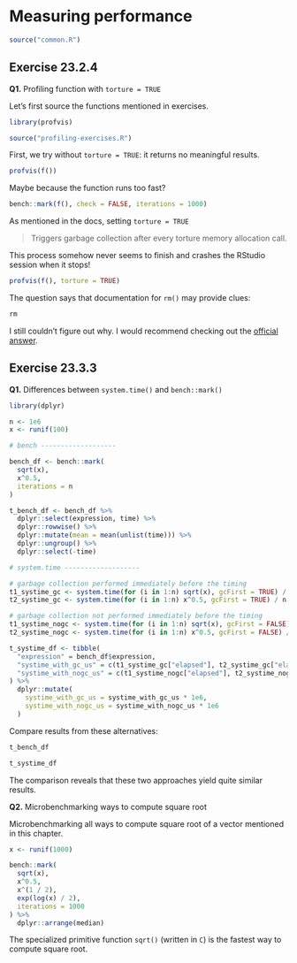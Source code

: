 # Measuring performance

```r
source("common.R")
```

## Exercise 23.2.4

**Q1.** Profiling function with `torture = TRUE`

Let's first source the functions mentioned in exercises.

```r
library(profvis)

source("profiling-exercises.R")
```

First, we try without `torture = TRUE`: it returns no meaningful results. 

```r
profvis(f())
```

Maybe because the function runs too fast?

```r
bench::mark(f(), check = FALSE, iterations = 1000)
```

As mentioned in the docs, setting `torture = TRUE`

> Triggers garbage collection after every torture memory allocation call.

This process somehow never seems to finish and crashes the RStudio session when it stops!

```r
profvis(f(), torture = TRUE)
```

The question says that documentation for `rm()` may provide clues:

```r
rm
```

I still couldn't figure out why. I would recommend checking out the [official answer](https://advanced-r-solutions.rbind.io/measuring-performance.html#profiling).

## Exercise 23.3.3

**Q1.** Differences between `system.time()` and `bench::mark()`

```r
library(dplyr)

n <- 1e6
x <- runif(100)

# bench -------------------

bench_df <- bench::mark(
  sqrt(x),
  x^0.5,
  iterations = n
)

t_bench_df <- bench_df %>%
  dplyr::select(expression, time) %>%
  dplyr::rowwise() %>%
  dplyr::mutate(mean = mean(unlist(time))) %>%
  dplyr::ungroup() %>%
  dplyr::select(-time)

# system.time -------------------

# garbage collection performed immediately before the timing
t1_systime_gc <- system.time(for (i in 1:n) sqrt(x), gcFirst = TRUE) / n
t2_systime_gc <- system.time(for (i in 1:n) x^0.5, gcFirst = TRUE) / n

# garbage collection not performed immediately before the timing
t1_systime_nogc <- system.time(for (i in 1:n) sqrt(x), gcFirst = FALSE) / n
t2_systime_nogc <- system.time(for (i in 1:n) x^0.5, gcFirst = FALSE) / n

t_systime_df <- tibble(
  "expression" = bench_df$expression,
  "systime_with_gc_us" = c(t1_systime_gc["elapsed"], t2_systime_gc["elapsed"]),
  "systime_with_nogc_us" = c(t1_systime_nogc["elapsed"], t2_systime_nogc["elapsed"])
) %>%
  dplyr::mutate(
    systime_with_gc_us = systime_with_gc_us * 1e6,
    systime_with_nogc_us = systime_with_nogc_us * 1e6
  )
```

Compare results from these alternatives:

```r
t_bench_df

t_systime_df
```

The comparison reveals that these two approaches yield quite similar results.

**Q2.** Microbenchmarking ways to compute square root

Microbenchmarking all ways to compute square root of a vector mentioned in this chapter.

```r
x <- runif(1000)

bench::mark(
  sqrt(x),
  x^0.5,
  x^(1 / 2),
  exp(log(x) / 2),
  iterations = 1000
) %>%
  dplyr::arrange(median)
```

The specialized primitive function `sqrt()` (written in `C`) is the fastest way to compute square root.
